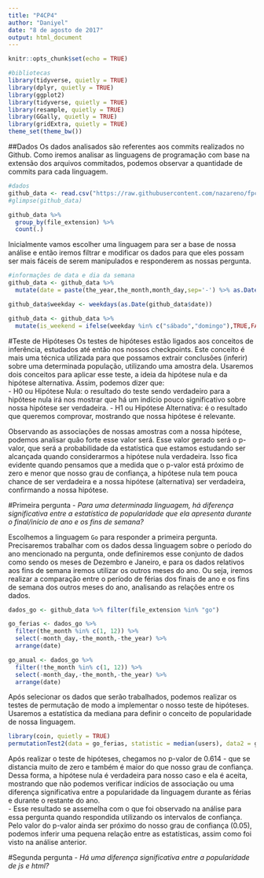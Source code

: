 ```yaml
---
title: "P4CP4"
author: "Daniyel"
date: "8 de agosto de 2017"
output: html_document
---
```


```r
knitr::opts_chunk$set(echo = TRUE)
```

```r
#bibliotecas
library(tidyverse, quietly = TRUE)
library(dplyr, quietly = TRUE)
library(ggplot2)
library(tidyverse, quietly = TRUE)
library(resample, quietly = TRUE)
library(GGally, quietly = TRUE)
library(gridExtra, quietly = TRUE)
theme_set(theme_bw())
```

##Dados
Os dados analisados são referentes aos commits realizados no Github. Como iremos analisar as linguagens de programação com base na extensão dos arquivos commitados, podemos observar a quantidade de commits para cada linguagem.
```r
#dados
github_data <- read.csv("https://raw.githubusercontent.com/nazareno/fpcc2/master/datasets/github-users-committing-filetypes.csv")
#glimpse(github_data)

github_data %>%
  group_by(file_extension) %>%
  count(.)
```

Inicialmente vamos escolher uma linguagem para ser a base de nossa análise e então iremos filtrar e modificar os dados para que eles possam ser mais fáceis de serem manipulados e responderem as nossas pergunta.

```r
#informações de data e dia da semana
github_data <- github_data %>%
  mutate(date = paste(the_year,the_month,month_day,sep='-') %>% as.Date(.))

github_data$weekday <- weekdays(as.Date(github_data$date))

github_data <- github_data %>%
  mutate(is_weekend = ifelse(weekday %in% c("sábado","domingo"),TRUE,FALSE))
```
#Teste de Hipóteses
Os testes de hipóteses estão ligados aos conceitos de inferência, estudados até então nos nossos checkpoints. Este conceito é mais uma técnica utilizada para que possamos extrair conclusões (inferir) sobre uma determinada população, utilizando uma amostra dela. Usaremos dois conceitos para aplicar esse teste, a ideia da hipótese nula e da hipótese alternativa. Assim, podemos dizer que:  
- H0 ou Hipótese Nula: o resultado do teste sendo verdadeiro para a hipótese nula irá nos mostrar que há um indício pouco significativo sobre nossa hipótese ser verdadeira.
- H1 ou Hipótese Alternativa: é o resultado que queremos comprovar, mostrando que nossa hipótese é relevante.

Observando as associações de nossas amostras com a nossa hipótese, podemos analisar quão forte esse valor será. Esse valor gerado será o p-valor, que será a probabilidade da estatística que estamos estudando ser alcançada quando considerarmos a hipótese nula verdadeira. Isso fica evidente quando pensamos que a medida que o p-valor está próximo de zero e menor que nosso grau de confiança, a hipótese nula tem pouca chance de ser verdadeira e a nossa hipótese (alternativa) ser verdadeira, confirmando a nossa hipótese.

#Primeira pergunta
- *Para uma determinada linguagem, há diferença significativa entre a estatística de popularidade que ela apresenta durante o final/início de ano e os fins de semana?*  

Escolhemos a linguagem `Go` para responder a primeira pergunta. Precisaremos trabalhar com os dados dessa linguagem sobre o período do ano mencionado na pergunta, onde definiremos esse conjunto de dados como sendo os meses de Dezembro e Janeiro, e para os dados relativos aos fins de semana iremos utilizar os outros meses do ano. Ou seja, iremos realizar a comparação entre o período de férias dos finais de ano e os fins de semana dos outros meses do ano, analisando as relações entre os dados.

```r
dados_go <- github_data %>% filter(file_extension %in% "go")

go_ferias <- dados_go %>%
  filter(the_month %in% c(1, 12)) %>%
  select(-month_day,-the_month,-the_year) %>%
  arrange(date)

go_anual <- dados_go %>%
  filter(!the_month %in% c(1, 12)) %>%
  select(-month_day,-the_month,-the_year) %>%
  arrange(date)
```

Após selecionar os dados que serão trabalhados, podemos realizar os testes de permutação de modo a implementar o nosso teste de hipóteses. Usaremos a estatística da mediana para definir o conceito de popularidade de nossa linguagem.
```r
library(coin, quietly = TRUE)
permutationTest2(data = go_ferias, statistic = median(users), data2 = go_anual)
```

Após realizar o teste de hipóteses, chegamos no p-valor de 0.614 - que se distancia muito de zero e também é maior do que nosso grau de confiança. Dessa forma, a hipótese nula é verdadeira para nosso caso e ela é aceita, mostrando que não podemos verificar indícios de associação ou uma diferença significativa entre a popularidade da linguagem durante as férias e durante o restante do ano.  
- Esse resultado se assemelha com o que foi observado na análise para essa pergunta quando respondida utilizando os intervalos de confiança. Pelo valor do p-valor ainda ser próximo do nosso grau de confiança (0.05), podemos inferir uma pequena relação entre as estatísticas, assim como foi visto na análise anterior.  

#Segunda pergunta
- *Há uma diferença significativa entre a popularidade de js e html?*